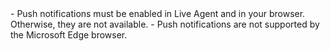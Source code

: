<Note>
  - Push notifications must be enabled in Live Agent and in your browser. Otherwise, they are not available.
  - Push notifications are not supported by the Microsoft Edge browser.
</Note>